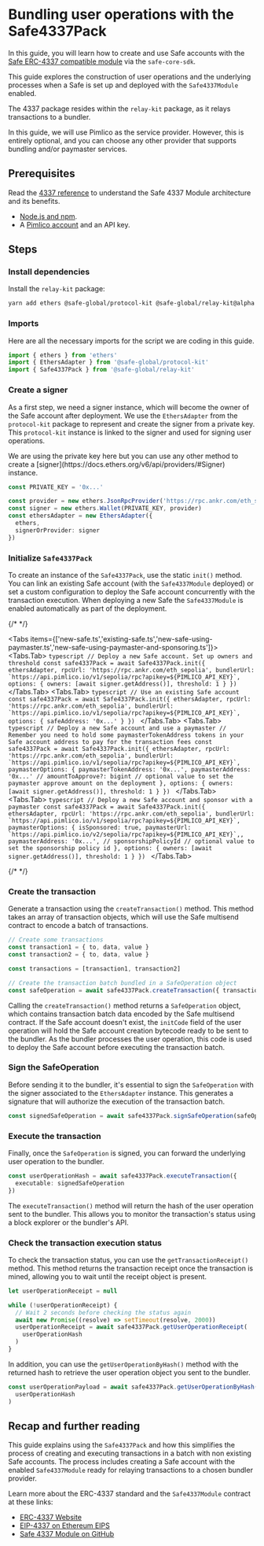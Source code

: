 
# Bundling user operations with the Safe4337Pack

In this guide, you will learn how to create and use Safe accounts with the [Safe ERC-4337 compatible module](https://github.com/safe-global/safe-modules/tree/main/modules/4337/contracts/Safe4337Module.sol) via the `safe-core-sdk`.

This guide explores the construction of user operations and the underlying processes when a Safe is set up and deployed with the `Safe4337Module` enabled.

The 4337 package resides within the `relay-kit` package, as it relays transactions to a bundler.

In this guide, we will use Pimlico as the service provider. However, this is entirely optional, and you can choose any other provider that supports bundling and/or paymaster services.

## Prerequisites

Read the [4337 reference](../../../home/4337-safe) to understand the Safe 4337 Module architecture and its benefits.

- [Node.js and npm](https://docs.npmjs.com/downloading-and-installing-node-js-and-npm).
- A [Pimlico account](https://dashboard.pimlico.io) and an API key.

## Steps

<Steps>

### Install dependencies

Install the `relay-kit` package:

```bash
yarn add ethers @safe-global/protocol-kit @safe-global/relay-kit@alpha
```

### Imports

Here are all the necessary imports for the script we are coding in this guide.

```typescript
import { ethers } from 'ethers'
import { EthersAdapter } from '@safe-global/protocol-kit'
import { Safe4337Pack } from '@safe-global/relay-kit'
```

### Create a signer

As a first step, we need a signer instance, which will become the owner of the Safe account after deployment. We use the `EthersAdapter` from the `protocol-kit` package to represent and create the signer from a private key. This `protocol-kit` instance is linked to the signer and used for signing user operations.

<Callout type="info" emoji="ℹ️">
  We are using the private key here but you can use any other method to create a
  [signer](https://docs.ethers.org/v6/api/providers/#Signer) instance.
</Callout>

```typescript
const PRIVATE_KEY = '0x...'

const provider = new ethers.JsonRpcProvider('https://rpc.ankr.com/eth_sepolia')
const signer = new ethers.Wallet(PRIVATE_KEY, provider)
const ethersAdapter = new EthersAdapter({
  ethers,
  signerOrProvider: signer
})
```

### Initialize `Safe4337Pack`

To create an instance of the `Safe4337Pack`, use the static `init()` method. You can link an existing Safe account (with the `Safe4337Module` deployed) or set a custom configuration to deploy the Safe account concurrently with the transaction execution. When deploying a new Safe the `Safe4337Module` is enabled automatically as part of the deployment.

{/* <!-- vale off --> */}

<Tabs items={['new-safe.ts','existing-safe.ts','new-safe-using-paymaster.ts','new-safe-using-paymaster-and-sponsoring.ts']}>
  <Tabs.Tab>
    ```typescript
    // Deploy a new Safe account. Set up owners and threshold
    const safe4337Pack = await Safe4337Pack.init({
      ethersAdapter,
      rpcUrl: 'https://rpc.ankr.com/eth_sepolia',
      bundlerUrl: `https://api.pimlico.io/v1/sepolia/rpc?apikey=${PIMLICO_API_KEY}`,
      options: {
        owners: [await signer.getAddress()],
        threshold: 1
      }
    })
    ```
  </Tabs.Tab>
  <Tabs.Tab>
    ```typescript
    // Use an existing Safe account
    const safe4337Pack = await Safe4337Pack.init({
      ethersAdapter,
      rpcUrl: 'https://rpc.ankr.com/eth_sepolia',
      bundlerUrl: `https://api.pimlico.io/v1/sepolia/rpc?apikey=${PIMLICO_API_KEY}`,
      options: {
        safeAddress: '0x...'
      }
    })
    ```
    </Tabs.Tab>
      <Tabs.Tab>
    ```typescript
    // Deploy a new Safe account and use a paymaster
    // Remember you need to hold some paymasterTokenAddress tokens in your Safe account address to pay for the transaction fees
    const safe4337Pack = await Safe4337Pack.init({
      ethersAdapter,
      rpcUrl: 'https://rpc.ankr.com/eth_sepolia',
      bundlerUrl: `https://api.pimlico.io/v1/sepolia/rpc?apikey=${PIMLICO_API_KEY}`,
      paymasterOptions: {
        paymasterTokenAddress: '0x...',
        paymasterAddress: '0x...'
        // amountToApprove?: bigint // optional value to set the paymaster approve amount on the deployment
      },
      options: {
        owners: [await signer.getAddress()],
        threshold: 1
      }
    })
    ```
    </Tabs.Tab>
      <Tabs.Tab>
    ```typescript
    // Deploy a new Safe account and sponsor with a paymaster
    const safe4337Pack = await Safe4337Pack.init({
      ethersAdapter,
      rpcUrl: 'https://rpc.ankr.com/eth_sepolia',
      bundlerUrl: `https://api.pimlico.io/v1/sepolia/rpc?apikey=${PIMLICO_API_KEY}`,
      paymasterOptions: {
        isSponsored: true,
        paymasterUrl: `https://api.pimlico.io/v2/sepolia/rpc?apikey=${PIMLICO_API_KEY}`,,
        paymasterAddress: '0x...',
        // sponsorshipPolicyId // optional value to set the sponsorship policy id
      },
      options: {
        owners: [await signer.getAddress()],
        threshold: 1
      }
    })
    ```
    </Tabs.Tab>
</Tabs>

{/* <!-- vale on --> */}

### Create the transaction

Generate a transaction using the `createTransaction()` method. This method takes an array of transaction objects, which will use the Safe multisend contract to encode a batch of transactions.

```typescript
// Create some transactions
const transaction1 = { to, data, value }
const transaction2 = { to, data, value }

const transactions = [transaction1, transaction2]

// Create the transaction batch bundled in a SafeOperation object
const safeOperation = await safe4337Pack.createTransaction({ transactions })
```

Calling the `createTransaction()` method returns a `SafeOperation` object, which contains transaction batch data encoded by the Safe multisend contract. If the Safe account doesn't exist, the `initCode` field of the user operation will hold the Safe account creation bytecode ready to be sent to the bundler. As the bundler processes the user operation, this code is used to deploy the Safe account before executing the transaction batch.

### Sign the SafeOperation

Before sending it to the bundler, it's essential to sign the `SafeOperation` with the signer associated to the `EthersAdapter` instance. This generates a signature that will authorize the execution of the transaction batch.

```typescript
const signedSafeOperation = await safe4337Pack.signSafeOperation(safeOperation)
```

### Execute the transaction

Finally, once the `SafeOperation` is signed, you can forward the underlying user operation to the bundler.

```typescript
const userOperationHash = await safe4337Pack.executeTransaction({
  executable: signedSafeOperation
})
```

The `executeTransaction()` method will return the hash of the user operation sent to the bundler. This allows you to monitor the transaction's status using a block explorer or the bundler's API.

### Check the transaction execution status

To check the transaction status, you can use the `getTransactionReceipt()` method. This method returns the transaction receipt once the transaction is mined, allowing you to wait until the receipt object is present.

```typescript
let userOperationReceipt = null

while (!userOperationReceipt) {
  // Wait 2 seconds before checking the status again
  await new Promise((resolve) => setTimeout(resolve, 2000))
  userOperationReceipt = await safe4337Pack.getUserOperationReceipt(
    userOperationHash
  )
}
```

In addition, you can use the `getUserOperationByHash()` method with the returned hash to retrieve the user operation object you sent to the bundler.

```typescript
const userOperationPayload = await safe4337Pack.getUserOperationByHash(
  userOperationHash
)
```

</Steps>

## Recap and further reading

This guide explains using the `Safe4337Pack` and how this simplifies the process of creating and executing transactions in a batch with non existing Safe accounts. The process includes creating a Safe account with the enabled `Safe4337Module` ready for relaying transactions to a chosen bundler provider.

Learn more about the ERC-4337 standard and the `Safe4337Module` contract at these links:

- [ERC-4337 Website](https://www.erc4337.io)
- [EIP-4337 on Ethereum EIPS](https://eips.ethereum.org/EIPS/eip-4337)
- [Safe 4337 Module on GitHub](https://github.com/safe-global/safe-modules/tree/main/modules/4337)
